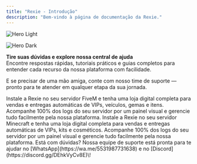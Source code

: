 ```yaml
---
title: "Rexie - Introdução"
description: "Bem-vindo à página de documentação da Rexie."
---
```


<img
  className="block dark:hidden"
  src="/images/hero-light.png"
  alt="Hero Light"
/>

<img
  className="hidden dark:block"
  src="/images/hero-dark.png"
  alt="Hero Dark"
/>

**Tire suas dúvidas e explore nossa central de ajuda**\
Encontre respostas rápidas, tutoriais práticos e guias completos para entender cada recurso da nossa plataforma com facilidade.

E se precisar de uma mão amiga, conte com nosso time de suporte — pronto para te atender em qualquer etapa da sua jornada.

<CardGroup cols={2}>
  <Card title="Guia de instalação para FiveM" href="https://rexie.com.br/fivem" img="images/fivem_banner.png">
    Instale a Rexie no seu servidor FiveM e tenha uma loja digital completa para vendas e entregas automáticas de VIPs, veículos, gemas e itens. Acompanhe 100% dos logs do seu servidor por um painel visual e gerencie tudo facilmente pela nossa plataforma.
  </Card>
  <Card title="Guia de instalação para Minecraft" iconType="regular" href="https://mintlify.com/docs/development" img="images/minecraft_banner.png">
    Instale a Rexie no seu servidor Minecraft e tenha uma loja digital completa para vendas e entregas automáticas de VIPs, kits e cosméticos. Acompanhe 100% dos logs do seu servidor por um painel visual e gerencie tudo facilmente pela nossa plataforma.
  </Card>
</CardGroup>

<Check>
  Está com dúvidas? Nossa equipe de suporte está pronta para te ajudar no [WhatsApp](https://wa.me/5531987731638) e no [Discord](https://discord.gg/DEhkVyCv8E)\!
</Check>